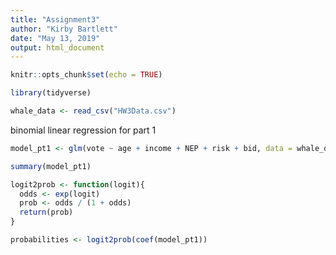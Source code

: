 ```yaml
---
title: "Assignment3"
author: "Kirby Bartlett"
date: "May 13, 2019"
output: html_document
---
```


```r
knitr::opts_chunk$set(echo = TRUE)
```

```r
library(tidyverse)

whale_data <- read_csv("HW3Data.csv")

```


binomial linear regression for part 1
```r
model_pt1 <- glm(vote ~ age + income + NEP + risk + bid, data = whale_data, family = "binomial")

summary(model_pt1)

logit2prob <- function(logit){
  odds <- exp(logit)
  prob <- odds / (1 + odds)
  return(prob)
}

probabilities <- logit2prob(coef(model_pt1))

```

